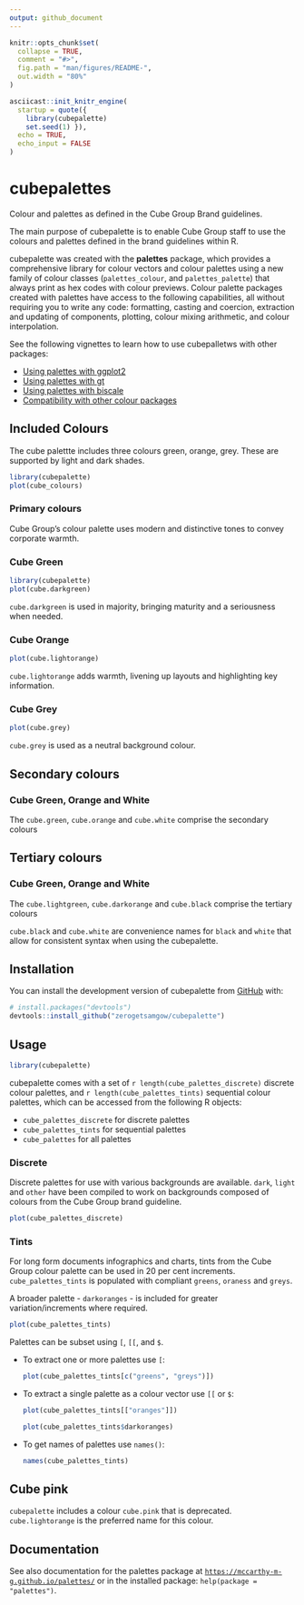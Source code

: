 ```yaml
---
output: github_document
---
```

<style>
    img {
        border-style: none;
        width: 80%;
        background-color: none;
    }
</style>
<!-- README.md is generated from README.Rmd. Please edit that file -->

```r
knitr::opts_chunk$set(
  collapse = TRUE,
  comment = "#>",
  fig.path = "man/figures/README-",
  out.width = "80%"
)

asciicast::init_knitr_engine(
  startup = quote({
    library(cubepalette)
    set.seed(1) }),
  echo = TRUE,
  echo_input = FALSE
)
```
# cubepalettes

<!-- badges: start -->
<!-- badges: end -->

Colour and palettes as defined in the Cube Group Brand guidelines.

The main purpose of cubepalette is to enable Cube Group staff to use the colours and palettes defined in the brand guidelines within R.

cubepalette was created with the **palettes** package, which provides a comprehensive library for colour vectors and colour palettes using a new family of colour classes (`palettes_colour`, and `palettes_palette`) that always print as hex codes with colour previews. Colour palette packages created with palettes have access to the following capabilities, all without requiring you to write any code: formatting, casting and coercion, extraction and updating of components, plotting, colour mixing arithmetic, and colour interpolation. 

See the following vignettes to learn how to use cubepalletws with other packages:

- [Using palettes with ggplot2](https://mccarthy-m-g.github.io/palettes/articles/ggplot2.html)
- [Using palettes with gt](https://mccarthy-m-g.github.io/palettes/articles/gt.html)
- [Using palettes with biscale](https://mccarthy-m-g.github.io/palettes/articles/biscale.html)
- [Compatibility with other colour packages](https://mccarthy-m-g.github.io/palettes/articles/compatibility.html)

## Included Colours

The cube palettte includes three colours green, orange, grey. These are supported by light and dark shades.

```r
library(cubepalette)
plot(cube_colours)
```

### Primary colours

Cube Group's colour palette uses modern and distinctive tones to convey corporate warmth.

### Cube Green

```r
library(cubepalette)
plot(cube.darkgreen)
```

`cube.darkgreen` is used in majority, bringing maturity and a seriousness when needed.

### Cube Orange

```r
plot(cube.lightorange)
```

`cube.lightorange` adds warmth, livening up layouts and highlighting key information.

### Cube Grey

```r
plot(cube.grey)
```

`cube.grey` is used as a neutral background colour.

## Secondary colours

### Cube Green, Orange and White

The `cube.green`, `cube.orange` and `cube.white` comprise the secondary colours

## Tertiary colours

### Cube Green, Orange and White

The `cube.lightgreen`, `cube.darkorange` and `cube.black` comprise the tertiary colours


`cube.black` and `cube.white` are convenience names for `black` and `white` that allow for consistent syntax when using the cubepalette. 


## Installation

You can install the development version of cubepalette from [GitHub](https://github.com/) with:

``` r
# install.packages("devtools")
devtools::install_github("zerogetsamgow/cubepalette")
```

## Usage

```r
library(cubepalette)
```

cubepalette comes with a set of `r length(cube_palettes_discrete)` discrete colour palettes, and `r length(cube_palettes_tints)` sequential colour palettes, which can be accessed from the following R objects:

- `cube_palettes_discrete` for discrete palettes
- `cube_palettes_tints` for sequential palettes
- `cube_palettes` for all palettes

### Discrete

Discrete palettes for use with various backgrounds are available. `dark`, `light` and `other` have been compiled to work on backgrounds composed of colours from the Cube Group brand guideline.

```r
plot(cube_palettes_discrete)
```

### Tints

For long form documents infographics and charts, tints from the Cube Group colour palette can be used in 20 per cent increments. `cube_palettes_tints` is populated with compliant `greens`, `oraness` and `greys`.

A broader palette - `darkoranges` - is included for greater variation/increments where required.

```r
plot(cube_palettes_tints)
```

Palettes can be subset using `[`, `[[`, and `$`.

  - To extract one or more palettes use `[`:

    ```r
    plot(cube_palettes_tints[c("greens", "greys")])
    ```
  
  - To extract a single palette as a colour vector use `[[` or `$`:

    ```r
    
    plot(cube_palettes_tints[["oranges"]])
    ```
    
    ```r
    plot(cube_palettes_tints$darkoranges)
    ```
    
  - To get names of palettes use `names()`:

    ```r
    names(cube_palettes_tints)
    ```

## Cube pink

`cubepalette` includes a colour `cube.pink` that is deprecated. `cube.lightorange` is the preferred name for this colour.

## Documentation

See also documentation for the palettes package at [`https://mccarthy-m-g.github.io/palettes/`](https://mccarthy-m-g.github.io/palettes/reference/index.html) or in the installed package: `help(package = "palettes")`.

